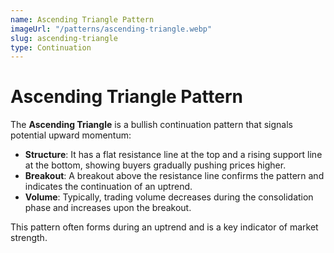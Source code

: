 ```yaml
---
name: Ascending Triangle Pattern
imageUrl: "/patterns/ascending-triangle.webp"
slug: ascending-triangle
type: Continuation
---
```


# **Ascending Triangle Pattern**

The **Ascending Triangle** is a bullish continuation pattern that signals potential upward momentum:

- **Structure**: It has a flat resistance line at the top and a rising support line at the bottom, showing buyers gradually pushing prices higher.  
- **Breakout**: A breakout above the resistance line confirms the pattern and indicates the continuation of an uptrend.  
- **Volume**: Typically, trading volume decreases during the consolidation phase and increases upon the breakout.  

This pattern often forms during an uptrend and is a key indicator of market strength.
